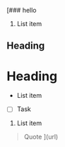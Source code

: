 [### hello

1. List item 
## Heading 
# Heading 
- List item 
- [ ] Task 
1. List item
> Quote ](url)